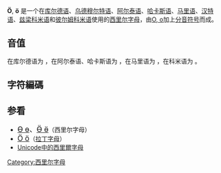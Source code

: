 {{Unreferenced|time=2018-04-19T01:45:20+00:00}}
{{Infobox Cyrillic|uc=Ӧ|lc=ӧ|Image=Cyrillic letter O with Diaeresis.png|uuc=04E6|ulc=04E7}}
'''Ӧ''', '''ӧ''' 是一个在[[库尔德语|库尔德语]]、[[乌德穆尔特语|乌德穆尔特语]]、[[阿尔泰语|阿尔泰语]]、[[哈卡斯语|哈卡斯语]]、[[马里语|马里语]]、[[汉特语|汉特语]]、[[科米-茲梁語|兹梁科米语]]和[[彼尔姆科米语|彼尔姆科米语]]使用的[[西里尔字母|西里尔字母]]，由[[О|О, о]]加上[[分音符号|分音符号]]而成。

== 音值 ==
在库尔德语为 {{IPA4|u}}，在阿尔泰语、哈卡斯语为 {{IPA4|ø}}，在马里语为 {{IPA4|œ}}，在科米语为 {{IPA4|ə}}。

== 字符編碼 ==

{{charmap
|04E6|name1=Cyrillic Capital Letter<br />O with Diaeresis
|04E7|name2=Cyrillic Small Letter<br />O with Diaeresis
}}

== 参看 ==
*<span lang="ru" style="font-size:120%;">[[Ө|Ө ө]]、[[Ӫ|Ӫ ӫ]]</span>（西里尔字母）
*<span lang="en" style="font-size:120%;">[[Ö|Ö ö]]</span>（[[拉丁字母|拉丁字母]]）
*[[Unicode中的西里爾字母|Unicode中的西里爾字母]]

{{Alphabet lang|kca|mhr|mrj|udm|alt|kjh}}
{{Derivative letters of О|state=collapsed}}
{{Cyrillic o-like letters}}
{{Cyrillic-alphabet-stub}}

[[Category:西里尔字母|Category:西里尔字母]]
